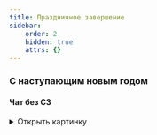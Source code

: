 ```yaml
---
title: Праздничное завершение
sidebar:
    order: 2
    hidden: true
    attrs: {}
---
```



### С наступающим новым годом
#### Чат без СЗ

<Tabs syncKey="rate">
    <TabItem label="Android/Web">
        <Tabs syncKey="rateVariantWOSZ">
            <TabItem label="№1">
                <details>
                    <summary>
                        Открыть картинку
                    </summary>

                    <Image src="/images/parting/newyearcat1.jpg" alt="Новогодний котик" width="300"
                                       height="400" loading="lazy" decoding="async"/>

                    <a href="/images/parting/newyearcat1.jpg" target="_self" download="Новогодний котик.jpg">
                        Скачать картинку
                    </a>
                </details>

                ```txt
                Поздравляю вас с Наступающими праздниками 🥳
                Пусть в Новом году все желания сбудутся!

                Лучший подарок для меня - ваша оценка
                Пожалуйста, оцените моё общение через кнопку после завершения диалога ❤
                ```
            </TabItem>
            <TabItem label="№2">
                <details>
                    <summary>
                        Открыть картинку
                    </summary>

                    <Image src="/images/parting/newyearcat2.jpg" alt="Новогодний котик" width="500"
                                       height="500" loading="lazy" decoding="async"/>

                    <a href="/images/parting/newyearcat2.jpg" target="_self" download="Новогодний котик.jpg">
                        Скачать картинку
                    </a>
                </details>

                ```txt
                Праздники уже рядом 🤯
                Желаю исполнения всех ваших мечт 💛

                Лучший подарок для меня - ваша оценка
                Пожалуйста, оцените моё общение через кнопку после завершения диалога ❤
                ```
            </TabItem>
            <TabItem label="№3">
                <details>
                    <summary>
                        Открыть картинку
                    </summary>

                    <Image src="/images/parting/newyearcat3.jpg" alt="Новогодний котик" width="500"
                                       height="500" loading="lazy" decoding="async"/>

                    <a href="/images/parting/newyearcat3.jpg" target="_self" download="Новогодний котик.jpg">
                        Скачать картинку
                    </a>
                </details>

                ```txt
                Елки наряжаем, столы накрываем, желания загадываем, радости и счастью двери открываем ✨
                С наступающими праздниками поздравляем! 💛

                Лучший подарок для меня - ваша оценка
                Пожалуйста, оцените моё общение через кнопку после завершения диалога ❤
                ```
            </TabItem>
            <TabItem label="№4">
                <details>
                    <summary>
                        Открыть картинку
                    </summary>

                    <Image src="/images/parting/newyearcat4.jpg" alt="Новогодний котик" width="500"
                                       height="500" loading="lazy" decoding="async"/>

                    <a href="/images/parting/newyearcat4.jpg" target="_self" download="Новогодний котик.jpg">
                        Скачать картинку
                    </a>
                </details>

                ```txt
                Новый год - пора волшебства! Желаю вам, чтобы все мечты сбылись ✨

                Лучший подарок для меня - ваша оценка
                Пожалуйста, оцените моё общение через кнопку после завершения диалога ❤
                ```
            </TabItem>
        </Tabs>
    </TabItem>
    <TabItem label="iOS" icon="apple">
        <Tabs syncKey="rateVariantWOSZ">
            <TabItem label="№1">
                <details>
                    <summary>
                        Открыть картинку
                    </summary>

                    <Image src="/images/parting/newyearcat1.jpg" alt="Новогодний котик" width="300"
                                       height="400" loading="lazy" decoding="async"/>

                    <a href="/images/parting/newyearcat1.jpg" target="_self" download="Новогодний котик.jpg">
                        Скачать картинку
                    </a>
                </details>
                ```txt
                Поздравляю вас с Наступающими праздниками 🥳
                Пусть в Новом году все желания сбудутся!

                Лучший подарок для меня - ваша оценка
                Пожалуйста, оцените моё общение через звездочку в верхнем правом углу ❤
                ```
            </TabItem>
            <TabItem label="№2">
                <details>
                    <summary>
                        Открыть картинку
                    </summary>

                    <Image src="/images/parting/newyearcat2.jpg" alt="Новогодний котик" width="500"
                                       height="500" loading="lazy" decoding="async"/>

                    <a href="/images/parting/newyearcat2.jpg" target="_self" download="Новогодний котик.jpg">
                        Скачать картинку
                    </a>
                </details>

                ```txt
                Праздники уже рядом 🤯
                Желаю исполнения всех ваших мечт 💛

                Лучший подарок для меня - ваша оценка
                Пожалуйста, оцените моё общение через звездочку в верхнем правом углу ❤
                ```
            </TabItem>
            <TabItem label="№3">
                <details>
                    <summary>
                        Открыть картинку
                    </summary>

                    <Image src="/images/parting/newyearcat3.jpg" alt="Новогодний котик" width="500"
                                       height="500" loading="lazy" decoding="async"/>

                    <a href="/images/parting/newyearcat3.jpg" target="_self" download="Новогодний котик.jpg">
                        Скачать картинку
                    </a>
                </details>

                ```txt
                Елки наряжаем, столы накрываем, желания загадываем, радости и счастью двери открываем ✨
                С наступающими праздниками поздравляем! 💛

                Лучший подарок для меня - ваша оценка
                Пожалуйста, оцените моё общение через звездочку в верхнем правом углу ❤
                ```
            </TabItem>
            <TabItem label="№4">
                <details>
                    <summary>
                        Открыть картинку
                    </summary>

                    <Image src="/images/parting/newyearcat4.jpg" alt="Новогодний котик" width="500"
                                       height="500" loading="lazy" decoding="async"/>

                    <a href="/images/parting/newyearcat4.jpg" target="_self" download="Новогодний котик.jpg">
                        Скачать картинку
                    </a>
                </details>

                ```txt
                Новый год - пора волшебства! Желаю вам, чтобы все мечты сбылись ✨

                Лучший подарок для меня - ваша оценка
                Пожалуйста, оцените моё общение через звездочку в верхнем правом углу ❤
                ```
            </TabItem>
        </Tabs>
    </TabItem>
</Tabs>

#### Чат с СЗ на ТС

<Tabs syncKey="rate">
    <TabItem label="Android/Web">
        <Tabs syncKey="rateVariantSZonTS">
            <TabItem label="№1">
                <details>
                    <summary>
                        Открыть картинку
                    </summary>

                    <Image src="/images/parting/newyearcat1.jpg" alt="Новогодний котик" width="300"
                                       height="400" loading="lazy" decoding="async"/>

                    <a href="/images/parting/newyearcat1.jpg" target="_self" download="Новогодний котик.jpg">
                        Скачать картинку
                    </a>
                </details>
                ```txt
                Мы с вами сделали всё возможное, чтобы решить вопрос удалённо, спасибо вам за помощь!
                Ситуация требует визита мастера, он решит вопрос на месте раз и навсегда

                Поздравляю вас с Наступающими праздниками 🥳
                Пусть в Новом году все желания сбудутся!

                Лучший подарок для меня - ваша оценка
                Пожалуйста, оцените моё общение через кнопку после завершения диалога ❤
                ```
            </TabItem>
            <TabItem label="№2">
                <details>
                    <summary>
                        Открыть картинку
                    </summary>

                    <Image src="/images/parting/newyearcat2.jpg" alt="Новогодний котик" width="500"
                                       height="500" loading="lazy" decoding="async"/>

                    <a href="/images/parting/newyearcat2.jpg" target="_self" download="Новогодний котик.jpg">
                        Скачать картинку
                    </a>
                </details>

                ```txt
                Мы с вами сделали всё возможное, чтобы решить вопрос удалённо, спасибо вам за помощь!
                Ситуация требует визита мастера, он решит вопрос на месте раз и навсегда

                Праздники уже рядом 🤯
                Желаю исполнения всех ваших мечт 💛

                Лучший подарок для меня - ваша оценка
                Пожалуйста, оцените моё общение через кнопку после завершения диалога ❤
                ```
            </TabItem>
            <TabItem label="№3">
                <details>
                    <summary>
                        Открыть картинку
                    </summary>

                    <Image src="/images/parting/newyearcat3.jpg" alt="Новогодний котик" width="500"
                                       height="500" loading="lazy" decoding="async"/>

                    <a href="/images/parting/newyearcat3.jpg" target="_self" download="Новогодний котик.jpg">
                        Скачать картинку
                    </a>
                </details>

                ```txt
                Мы с вами сделали всё возможное, чтобы решить вопрос удалённо, спасибо вам за помощь!
                Ситуация требует визита мастера, он решит вопрос на месте раз и навсегда

                Елки наряжаем, столы накрываем, желания загадываем, радости и счастью двери открываем ✨
                С наступающими праздниками поздравляем! 💛

                Лучший подарок для меня - ваша оценка
                Пожалуйста, оцените моё общение через кнопку после завершения диалога ❤
                ```
            </TabItem>
            <TabItem label="№4">
                <details>
                    <summary>
                        Открыть картинку
                    </summary>

                    <Image src="/images/parting/newyearcat4.jpg" alt="Новогодний котик" width="500"
                                       height="500" loading="lazy" decoding="async"/>

                    <a href="/images/parting/newyearcat4.jpg" target="_self" download="Новогодний котик.jpg">
                        Скачать картинку
                    </a>
                </details>

                ```txt
                Мы с вами сделали всё возможное, чтобы решить вопрос удалённо, спасибо вам за помощь!
                Ситуация требует визита мастера, он решит вопрос на месте раз и навсегда

                Новый год - пора волшебства! Желаю вам, чтобы все мечты сбылись ✨

                Лучший подарок для меня - ваша оценка
                Пожалуйста, оцените моё общение через кнопку после завершения диалога ❤
                ```
            </TabItem>
        </Tabs>
    </TabItem>

    <TabItem label="iOS" icon="apple">
        <Tabs syncKey="rateVariantSZonTS">
            <TabItem label="№1">
                <details>
                    <summary>
                        Открыть картинку
                    </summary>

                    <Image src="/images/parting/newyearcat1.jpg" alt="Новогодний котик" width="300"
                                       height="400" loading="lazy" decoding="async"/>

                    <a href="/images/parting/newyearcat1.jpg" target="_self" download="Новогодний котик.jpg">
                        Скачать картинку
                    </a>
                </details>
                ```txt
                Мы с вами сделали всё возможное, чтобы решить вопрос удалённо, спасибо вам за помощь!
                Ситуация требует визита мастера, он решит вопрос на месте раз и навсегда

                Поздравляю вас с Наступающими праздниками 🥳
                Пусть в Новом году все желания сбудутся!

                Лучший подарок для меня - ваша оценка
                Пожалуйста, оцените моё общение через звездочку в верхнем правом углу ❤
                ```
            </TabItem>
            <TabItem label="№2">
                <details>
                    <summary>
                        Открыть картинку
                    </summary>

                    <Image src="/images/parting/newyearcat2.jpg" alt="Новогодний котик" width="500"
                                       height="500" loading="lazy" decoding="async"/>

                    <a href="/images/parting/newyearcat2.jpg" target="_self" download="Новогодний котик.jpg">
                        Скачать картинку
                    </a>
                </details>

                ```txt
                Мы с вами сделали всё возможное, чтобы решить вопрос удалённо, спасибо вам за помощь!
                Ситуация требует визита мастера, он решит вопрос на месте раз и навсегда

                Праздники уже рядом 🤯
                Желаю исполнения всех ваших мечт 💛

                Лучший подарок для меня - ваша оценка
                Пожалуйста, оцените моё общение через звездочку в верхнем правом углу ❤
                ```
            </TabItem>
            <TabItem label="№3">
                <details>
                    <summary>
                        Открыть картинку
                    </summary>

                    <Image src="/images/parting/newyearcat3.jpg" alt="Новогодний котик" width="500"
                                       height="500" loading="lazy" decoding="async"/>

                    <a href="/images/parting/newyearcat3.jpg" target="_self" download="Новогодний котик.jpg">
                        Скачать картинку
                    </a>
                </details>

                ```txt
                Мы с вами сделали всё возможное, чтобы решить вопрос удалённо, спасибо вам за помощь!
                Ситуация требует визита мастера, он решит вопрос на месте раз и навсегда

                Елки наряжаем, столы накрываем, желания загадываем, радости и счастью двери открываем ✨
                С наступающими праздниками поздравляем! 💛

                Лучший подарок для меня - ваша оценка
                Пожалуйста, оцените моё общение через звездочку в верхнем правом углу ❤
                ```
            </TabItem>
            <TabItem label="№4">
                <details>
                    <summary>
                        Открыть картинку
                    </summary>

                    <Image src="/images/parting/newyearcat4.jpg" alt="Новогодний котик" width="500"
                                       height="500" loading="lazy" decoding="async"/>

                    <a href="/images/parting/newyearcat4.jpg" target="_self" download="Новогодний котик.jpg">
                        Скачать картинку
                    </a>
                </details>

                ```txt
                Мы с вами сделали всё возможное, чтобы решить вопрос удалённо, спасибо вам за помощь!
                Ситуация требует визита мастера, он решит вопрос на месте раз и навсегда

                Новый год - пора волшебства! Желаю вам, чтобы все мечты сбылись ✨

                Лучший подарок для меня - ваша оценка
                Пожалуйста, оцените моё общение через звездочку в верхнем правом углу ❤
                ```
            </TabItem>
        </Tabs>
    </TabItem>
</Tabs>

#### Чат с СЗ на ААО

<Tabs syncKey="rate">
    <TabItem label="Android/Web">
        <Tabs syncKey="rateVariantSZonAAO">
            <TabItem label="№1">
                <details>
                    <summary>
                        Открыть картинку
                    </summary>

                    <Image src="/images/parting/newyearcat1.jpg" alt="Новогодний котик" width="300"
                                       height="400" loading="lazy" decoding="async"/>

                    <a href="/images/parting/newyearcat1.jpg" target="_self" download="Новогодний котик.jpg">
                        Скачать картинку
                    </a>
                </details>
                ```txt
                Мы с вами сделали всё возможное, чтобы решить вопрос в чате, спасибо вам за помощь!
                Эта ситуация требует дополнительной проверки администраторами, они помогут решить вопрос

                Поздравляю вас с Наступающими праздниками 🥳
                Пусть в Новом году все желания сбудутся!

                Лучший подарок для меня - ваша оценка
                Пожалуйста, оцените моё общение через кнопку после завершения диалога ❤
                ```
            </TabItem>
            <TabItem label="№2">
                <details>
                    <summary>
                        Открыть картинку
                    </summary>

                    <Image src="/images/parting/newyearcat2.jpg" alt="Новогодний котик" width="500"
                                       height="500" loading="lazy" decoding="async"/>

                    <a href="/images/parting/newyearcat2.jpg" target="_self" download="Новогодний котик.jpg">
                        Скачать картинку
                    </a>
                </details>

                ```txt
                Мы с вами сделали всё возможное, чтобы решить вопрос в чате, спасибо вам за помощь!
                Эта ситуация требует дополнительной проверки администраторами, они помогут решить вопрос

                Праздники уже рядом 🤯
                Желаю исполнения всех ваших мечт 💛

                Лучший подарок для меня - ваша оценка
                Пожалуйста, оцените моё общение через кнопку после завершения диалога ❤
                ```
            </TabItem>
            <TabItem label="№3">
                <details>
                    <summary>
                        Открыть картинку
                    </summary>

                    <Image src="/images/parting/newyearcat3.jpg" alt="Новогодний котик" width="500"
                                       height="500" loading="lazy" decoding="async"/>

                    <a href="/images/parting/newyearcat3.jpg" target="_self" download="Новогодний котик.jpg">
                        Скачать картинку
                    </a>
                </details>

                ```txt
                Мы с вами сделали всё возможное, чтобы решить вопрос в чате, спасибо вам за помощь!
                Эта ситуация требует дополнительной проверки администраторами, они помогут решить вопрос

                Елки наряжаем, столы накрываем, желания загадываем, радости и счастью двери открываем ✨
                С наступающими праздниками поздравляем! 💛

                Лучший подарок для меня - ваша оценка
                Пожалуйста, оцените моё общение через кнопку после завершения диалога ❤
                ```
            </TabItem>
            <TabItem label="№4">
                <details>
                    <summary>
                        Открыть картинку
                    </summary>

                    <Image src="/images/parting/newyearcat4.jpg" alt="Новогодний котик" width="500"
                                       height="500" loading="lazy" decoding="async"/>

                    <a href="/images/parting/newyearcat4.jpg" target="_self" download="Новогодний котик.jpg">
                        Скачать картинку
                    </a>
                </details>

                ```txt
                Мы с вами сделали всё возможное, чтобы решить вопрос в чате, спасибо вам за помощь!
                Эта ситуация требует дополнительной проверки администраторами, они помогут решить вопрос

                Новый год - пора волшебства! Желаю вам, чтобы все мечты сбылись ✨

                Лучший подарок для меня - ваша оценка
                Пожалуйста, оцените моё общение через кнопку после завершения диалога ❤
                ```
            </TabItem>
        </Tabs>
    </TabItem>

    <TabItem label="iOS" icon="apple">
        <Tabs syncKey="rateVariantSZonAAO">
            <TabItem label="№1">
                <details>
                    <summary>
                        Открыть картинку
                    </summary>

                    <Image src="/images/parting/newyearcat1.jpg" alt="Новогодний котик" width="300"
                                       height="400" loading="lazy" decoding="async"/>

                    <a href="/images/parting/newyearcat1.jpg" target="_self" download="Новогодний котик.jpg">
                        Скачать картинку
                    </a>
                </details>
                ```txt
                Мы с вами сделали всё возможное, чтобы решить вопрос в чате, спасибо вам за помощь!
                Эта ситуация требует дополнительной проверки администраторами, они помогут решить вопрос

                Поздравляю вас с Наступающими праздниками 🥳
                Пусть в Новом году все желания сбудутся!

                Лучший подарок для меня - ваша оценка
                Пожалуйста, оцените моё общение через звездочку в верхнем правом углу ❤
                ```
            </TabItem>
            <TabItem label="№2">
                <details>
                    <summary>
                        Открыть картинку
                    </summary>

                    <Image src="/images/parting/newyearcat2.jpg" alt="Новогодний котик" width="500"
                                       height="500" loading="lazy" decoding="async"/>

                    <a href="/images/parting/newyearcat2.jpg" target="_self" download="Новогодний котик.jpg">
                        Скачать картинку
                    </a>
                </details>

                ```txt
                Мы с вами сделали всё возможное, чтобы решить вопрос в чате, спасибо вам за помощь!
                Эта ситуация требует дополнительной проверки администраторами, они помогут решить вопрос

                Праздники уже рядом 🤯
                Желаю исполнения всех ваших мечт 💛

                Лучший подарок для меня - ваша оценка
                Пожалуйста, оцените моё общение через звездочку в верхнем правом углу ❤
                ```
            </TabItem>
            <TabItem label="№3">
                <details>
                    <summary>
                        Открыть картинку
                    </summary>

                    <Image src="/images/parting/newyearcat3.jpg" alt="Новогодний котик" width="500"
                                       height="500" loading="lazy" decoding="async"/>

                    <a href="/images/parting/newyearcat3.jpg" target="_self" download="Новогодний котик.jpg">
                        Скачать картинку
                    </a>
                </details>

                ```txt
                Мы с вами сделали всё возможное, чтобы решить вопрос в чате, спасибо вам за помощь!
                Эта ситуация требует дополнительной проверки администраторами, они помогут решить вопрос

                Елки наряжаем, столы накрываем, желания загадываем, радости и счастью двери открываем ✨
                С наступающими праздниками поздравляем! 💛

                Лучший подарок для меня - ваша оценка
                Пожалуйста, оцените моё общение через звездочку в верхнем правом углу ❤
                ```
            </TabItem>
            <TabItem label="№4">
                <details>
                    <summary>
                        Открыть картинку
                    </summary>

                    <Image src="/images/parting/newyearcat4.jpg" alt="Новогодний котик" width="500"
                                       height="500" loading="lazy" decoding="async"/>

                    <a href="/images/parting/newyearcat4.jpg" target="_self" download="Новогодний котик.jpg">
                        Скачать картинку
                    </a>
                </details>

                ```txt
                Мы с вами сделали всё возможное, чтобы решить вопрос в чате, спасибо вам за помощь!
                Эта ситуация требует дополнительной проверки администраторами, они помогут решить вопрос

                Новый год - пора волшебства! Желаю вам, чтобы все мечты сбылись ✨

                Лучший подарок для меня - ваша оценка
                Пожалуйста, оцените моё общение через звездочку в верхнем правом углу ❤
                ```
            </TabItem>
        </Tabs>
    </TabItem>
</Tabs>

### С наступившим новым годом

#### Чат без СЗ
<Tabs syncKey="rate">
    <TabItem label="Android/Web">
        <Tabs syncKey="rateVariantWOSZ">
            <TabItem label="№1">
                <details>
                    <summary>
                        Открыть картинку
                    </summary>

                    <Image src="/images/parting/newyearcat1.jpg" alt="Новогодний котик" width="300"
                                       height="400" loading="lazy" decoding="async"/>

                    <a href="/images/parting/newyearcat1.jpg" target="_self" download="Новогодний котик.jpg">
                        Скачать картинку
                    </a>
                </details>

                ```txt
                Поздравляю вас с Наступившим Новым годом 🥳
                Пусть в Новом году все желания сбудутся!

                Лучший подарок для меня - ваша оценка
                Пожалуйста, оцените моё общение через кнопку после завершения диалога ❤
                ```
            </TabItem>
            <TabItem label="№2">
                <details>
                    <summary>
                        Открыть картинку
                    </summary>

                    <Image src="/images/parting/newyearcat2.jpg" alt="Новогодний котик" width="500"
                                       height="500" loading="lazy" decoding="async"/>

                    <a href="/images/parting/newyearcat2.jpg" target="_self" download="Новогодний котик.jpg">
                        Скачать картинку
                    </a>
                </details>

                ```txt
                Праздники уже тут 🤯
                Желаю исполнения всех ваших мечт 💛

                Лучший подарок для меня - ваша оценка
                Пожалуйста, оцените моё общение через кнопку после завершения диалога ❤
                ```
            </TabItem>
            <TabItem label="№3">
                <details>
                    <summary>
                        Открыть картинку
                    </summary>

                    <Image src="/images/parting/newyearcat3.jpg" alt="Новогодний котик" width="500"
                                       height="500" loading="lazy" decoding="async"/>

                    <a href="/images/parting/newyearcat3.jpg" target="_self" download="Новогодний котик.jpg">
                        Скачать картинку
                    </a>
                </details>

                ```txt
                Поздравляю вас с наступившим Новым годом! 💛

                Лучший подарок для меня - ваша оценка
                Пожалуйста, оцените моё общение через кнопку после завершения диалога ❤
                ```
            </TabItem>
            <TabItem label="№4">
                <details>
                    <summary>
                        Открыть картинку
                    </summary>

                    <Image src="/images/parting/newyearcat4.jpg" alt="Новогодний котик" width="500"
                                       height="500" loading="lazy" decoding="async"/>

                    <a href="/images/parting/newyearcat4.jpg" target="_self" download="Новогодний котик.jpg">
                        Скачать картинку
                    </a>
                </details>

                ```txt
                Новый год - пора волшебства! Желаю вам, чтобы все мечты сбылись ✨

                Лучший подарок для меня - ваша оценка
                Пожалуйста, оцените моё общение через кнопку после завершения диалога ❤
                ```
            </TabItem>
        </Tabs>
    </TabItem>
    <TabItem label="iOS" icon="apple">
        <Tabs syncKey="rateVariantWOSZ">
            <TabItem label="№1">
                <details>
                    <summary>
                        Открыть картинку
                    </summary>

                    <Image src="/images/parting/newyearcat1.jpg" alt="Новогодний котик" width="300"
                                       height="400" loading="lazy" decoding="async"/>

                    <a href="/images/parting/newyearcat1.jpg" target="_self" download="Новогодний котик.jpg">
                        Скачать картинку
                    </a>
                </details>
                ```txt
                Поздравляю вас с Наступившим Новым годом 🥳
                Пусть в Новом году все желания сбудутся!

                Лучший подарок для меня - ваша оценка
                Пожалуйста, оцените моё общение через звездочку в верхнем правом углу ❤
                ```
            </TabItem>
            <TabItem label="№2">
                <details>
                    <summary>
                        Открыть картинку
                    </summary>

                    <Image src="/images/parting/newyearcat2.jpg" alt="Новогодний котик" width="500"
                                       height="500" loading="lazy" decoding="async"/>

                    <a href="/images/parting/newyearcat2.jpg" target="_self" download="Новогодний котик.jpg">
                        Скачать картинку
                    </a>
                </details>

                ```txt
                Праздники уже тут 🤯
                Желаю исполнения всех ваших мечт 💛

                Лучший подарок для меня - ваша оценка
                Пожалуйста, оцените моё общение через звездочку в верхнем правом углу ❤
                ```
            </TabItem>
            <TabItem label="№3">
                <details>
                    <summary>
                        Открыть картинку
                    </summary>

                    <Image src="/images/parting/newyearcat3.jpg" alt="Новогодний котик" width="500"
                                       height="500" loading="lazy" decoding="async"/>

                    <a href="/images/parting/newyearcat3.jpg" target="_self" download="Новогодний котик.jpg">
                        Скачать картинку
                    </a>
                </details>

                ```txt
                Поздравляю вас с наступившим Новым годом! 💛

                Лучший подарок для меня - ваша оценка
                Пожалуйста, оцените моё общение через звездочку в верхнем правом углу ❤
                ```
            </TabItem>
            <TabItem label="№4">
                <details>
                    <summary>
                        Открыть картинку
                    </summary>

                    <Image src="/images/parting/newyearcat4.jpg" alt="Новогодний котик" width="500"
                                       height="500" loading="lazy" decoding="async"/>

                    <a href="/images/parting/newyearcat4.jpg" target="_self" download="Новогодний котик.jpg">
                        Скачать картинку
                    </a>
                </details>

                ```txt
                Новый год - пора волшебства! Желаю вам, чтобы все мечты сбылись ✨

                Лучший подарок для меня - ваша оценка
                Пожалуйста, оцените моё общение через звездочку в верхнем правом углу ❤
                ```
            </TabItem>
        </Tabs>
    </TabItem>
</Tabs>

#### Чат с СЗ на ТС

<Tabs syncKey="rate">
    <TabItem label="Android/Web">
        <Tabs syncKey="rateVariantSZonTS">
            <TabItem label="№1">
                <details>
                    <summary>
                        Открыть картинку
                    </summary>

                    <Image src="/images/parting/newyearcat1.jpg" alt="Новогодний котик" width="300"
                                       height="400" loading="lazy" decoding="async"/>

                    <a href="/images/parting/newyearcat1.jpg" target="_self" download="Новогодний котик.jpg">
                        Скачать картинку
                    </a>
                </details>
                ```txt
                Мы с вами сделали всё возможное, чтобы решить вопрос удалённо, спасибо вам за помощь!
                Ситуация требует визита мастера, он решит вопрос на месте раз и навсегда

                Поздравляю вас с Наступившим Новым годом 🥳
                Пусть в Новом году все желания сбудутся!

                Лучший подарок для меня - ваша оценка
                Пожалуйста, оцените моё общение через кнопку после завершения диалога ❤
                ```
            </TabItem>
            <TabItem label="№2">
                <details>
                    <summary>
                        Открыть картинку
                    </summary>

                    <Image src="/images/parting/newyearcat2.jpg" alt="Новогодний котик" width="500"
                                       height="500" loading="lazy" decoding="async"/>

                    <a href="/images/parting/newyearcat2.jpg" target="_self" download="Новогодний котик.jpg">
                        Скачать картинку
                    </a>
                </details>

                ```txt
                Мы с вами сделали всё возможное, чтобы решить вопрос удалённо, спасибо вам за помощь!
                Ситуация требует визита мастера, он решит вопрос на месте раз и навсегда

                Праздники уже тут 🤯
                Желаю исполнения всех ваших мечт 💛

                Лучший подарок для меня - ваша оценка
                Пожалуйста, оцените моё общение через кнопку после завершения диалога ❤
                ```
            </TabItem>
            <TabItem label="№3">
                <details>
                    <summary>
                        Открыть картинку
                    </summary>

                    <Image src="/images/parting/newyearcat3.jpg" alt="Новогодний котик" width="500"
                                       height="500" loading="lazy" decoding="async"/>

                    <a href="/images/parting/newyearcat3.jpg" target="_self" download="Новогодний котик.jpg">
                        Скачать картинку
                    </a>
                </details>

                ```txt
                Мы с вами сделали всё возможное, чтобы решить вопрос удалённо, спасибо вам за помощь!
                Ситуация требует визита мастера, он решит вопрос на месте раз и навсегда

                Поздравляю вас с наступившим Новым годом! 💛

                Лучший подарок для меня - ваша оценка
                Пожалуйста, оцените моё общение через кнопку после завершения диалога ❤
                ```
            </TabItem>
            <TabItem label="№4">
                <details>
                    <summary>
                        Открыть картинку
                    </summary>

                    <Image src="/images/parting/newyearcat4.jpg" alt="Новогодний котик" width="500"
                                       height="500" loading="lazy" decoding="async"/>

                    <a href="/images/parting/newyearcat4.jpg" target="_self" download="Новогодний котик.jpg">
                        Скачать картинку
                    </a>
                </details>

                ```txt
                Мы с вами сделали всё возможное, чтобы решить вопрос удалённо, спасибо вам за помощь!
                Ситуация требует визита мастера, он решит вопрос на месте раз и навсегда

                Новый год - пора волшебства! Желаю вам, чтобы все мечты сбылись ✨

                Лучший подарок для меня - ваша оценка
                Пожалуйста, оцените моё общение через кнопку после завершения диалога ❤
                ```
            </TabItem>
        </Tabs>
    </TabItem>

    <TabItem label="iOS" icon="apple">
        <Tabs syncKey="rateVariantSZonTS">
            <TabItem label="№1">
                <details>
                    <summary>
                        Открыть картинку
                    </summary>

                    <Image src="/images/parting/newyearcat1.jpg" alt="Новогодний котик" width="300"
                                       height="400" loading="lazy" decoding="async"/>

                    <a href="/images/parting/newyearcat1.jpg" target="_self" download="Новогодний котик.jpg">
                        Скачать картинку
                    </a>
                </details>
                ```txt
                Мы с вами сделали всё возможное, чтобы решить вопрос удалённо, спасибо вам за помощь!
                Ситуация требует визита мастера, он решит вопрос на месте раз и навсегда

                Поздравляю вас с Наступившим Новым годом 🥳
                Пусть в Новом году все желания сбудутся!

                Лучший подарок для меня - ваша оценка
                Пожалуйста, оцените моё общение через звездочку в верхнем правом углу ❤
                ```
            </TabItem>
            <TabItem label="№2">
                <details>
                    <summary>
                        Открыть картинку
                    </summary>

                    <Image src="/images/parting/newyearcat2.jpg" alt="Новогодний котик" width="500"
                                       height="500" loading="lazy" decoding="async"/>

                    <a href="/images/parting/newyearcat2.jpg" target="_self" download="Новогодний котик.jpg">
                        Скачать картинку
                    </a>
                </details>

                ```txt
                Мы с вами сделали всё возможное, чтобы решить вопрос удалённо, спасибо вам за помощь!
                Ситуация требует визита мастера, он решит вопрос на месте раз и навсегда

                Праздники уже тут 🤯
                Желаю исполнения всех ваших мечт 💛

                Лучший подарок для меня - ваша оценка
                Пожалуйста, оцените моё общение через звездочку в верхнем правом углу ❤
                ```
            </TabItem>
            <TabItem label="№3">
                <details>
                    <summary>
                        Открыть картинку
                    </summary>

                    <Image src="/images/parting/newyearcat3.jpg" alt="Новогодний котик" width="500"
                                       height="500" loading="lazy" decoding="async"/>

                    <a href="/images/parting/newyearcat3.jpg" target="_self" download="Новогодний котик.jpg">
                        Скачать картинку
                    </a>
                </details>

                ```txt
                Мы с вами сделали всё возможное, чтобы решить вопрос удалённо, спасибо вам за помощь!
                Ситуация требует визита мастера, он решит вопрос на месте раз и навсегда

                Елки наряжаем, столы накрываем, желания загадываем, радости и счастью двери открываем ✨
                С наступающими праздниками поздравляем! 💛

                Лучший подарок для меня - ваша оценка
                Пожалуйста, оцените моё общение через звездочку в верхнем правом углу ❤
                ```
            </TabItem>
            <TabItem label="№4">
                <details>
                    <summary>
                        Открыть картинку
                    </summary>

                    <Image src="/images/parting/newyearcat4.jpg" alt="Новогодний котик" width="500"
                                       height="500" loading="lazy" decoding="async"/>

                    <a href="/images/parting/newyearcat4.jpg" target="_self" download="Новогодний котик.jpg">
                        Скачать картинку
                    </a>
                </details>

                ```txt
                Мы с вами сделали всё возможное, чтобы решить вопрос удалённо, спасибо вам за помощь!
                Ситуация требует визита мастера, он решит вопрос на месте раз и навсегда

                Новый год - пора волшебства! Желаю вам, чтобы все мечты сбылись ✨

                Лучший подарок для меня - ваша оценка
                Пожалуйста, оцените моё общение через звездочку в верхнем правом углу ❤
                ```
            </TabItem>
        </Tabs>
    </TabItem>
</Tabs>

#### Чат с СЗ на ААО

<Tabs syncKey="rate">
    <TabItem label="Android/Web">
        <Tabs syncKey="rateVariantSZonAAO">
            <TabItem label="№1">
                <details>
                    <summary>
                        Открыть картинку
                    </summary>

                    <Image src="/images/parting/newyearcat1.jpg" alt="Новогодний котик" width="300"
                                       height="400" loading="lazy" decoding="async"/>

                    <a href="/images/parting/newyearcat1.jpg" target="_self" download="Новогодний котик.jpg">
                        Скачать картинку
                    </a>
                </details>
                ```txt
                Мы с вами сделали всё возможное, чтобы решить вопрос в чате, спасибо вам за помощь!
                Эта ситуация требует дополнительной проверки администраторами, они помогут решить вопрос

                Поздравляю вас с Наступившим Новым годом 🥳
                Пусть в Новом году все желания сбудутся!

                Лучший подарок для меня - ваша оценка
                Пожалуйста, оцените моё общение через кнопку после завершения диалога ❤
                ```
            </TabItem>
            <TabItem label="№2">
                <details>
                    <summary>
                        Открыть картинку
                    </summary>

                    <Image src="/images/parting/newyearcat2.jpg" alt="Новогодний котик" width="500"
                                       height="500" loading="lazy" decoding="async"/>

                    <a href="/images/parting/newyearcat2.jpg" target="_self" download="Новогодний котик.jpg">
                        Скачать картинку
                    </a>
                </details>

                ```txt
                Мы с вами сделали всё возможное, чтобы решить вопрос в чате, спасибо вам за помощь!
                Эта ситуация требует дополнительной проверки администраторами, они помогут решить вопрос

                Праздники уже тут 🤯
                Желаю исполнения всех ваших мечт 💛

                Лучший подарок для меня - ваша оценка
                Пожалуйста, оцените моё общение через кнопку после завершения диалога ❤
                ```
            </TabItem>
            <TabItem label="№3">
                <details>
                    <summary>
                        Открыть картинку
                    </summary>

                    <Image src="/images/parting/newyearcat3.jpg" alt="Новогодний котик" width="500"
                                       height="500" loading="lazy" decoding="async"/>

                    <a href="/images/parting/newyearcat3.jpg" target="_self" download="Новогодний котик.jpg">
                        Скачать картинку
                    </a>
                </details>

                ```txt
                Мы с вами сделали всё возможное, чтобы решить вопрос в чате, спасибо вам за помощь!
                Эта ситуация требует дополнительной проверки администраторами, они помогут решить вопрос

                Поздравляю вас с наступившим Новым годом! 💛

                Лучший подарок для меня - ваша оценка
                Пожалуйста, оцените моё общение через кнопку после завершения диалога ❤
                ```
            </TabItem>
            <TabItem label="№4">
                <details>
                    <summary>
                        Открыть картинку
                    </summary>

                    <Image src="/images/parting/newyearcat4.jpg" alt="Новогодний котик" width="500"
                                       height="500" loading="lazy" decoding="async"/>

                    <a href="/images/parting/newyearcat4.jpg" target="_self" download="Новогодний котик.jpg">
                        Скачать картинку
                    </a>
                </details>

                ```txt
                Мы с вами сделали всё возможное, чтобы решить вопрос в чате, спасибо вам за помощь!
                Эта ситуация требует дополнительной проверки администраторами, они помогут решить вопрос

                Новый год - пора волшебства! Желаю вам, чтобы все мечты сбылись ✨

                Лучший подарок для меня - ваша оценка
                Пожалуйста, оцените моё общение через кнопку после завершения диалога ❤
                ```
            </TabItem>
        </Tabs>
    </TabItem>

    <TabItem label="iOS" icon="apple">
        <Tabs syncKey="rateVariantSZonAAO">
            <TabItem label="№1">
                <details>
                    <summary>
                        Открыть картинку
                    </summary>

                    <Image src="/images/parting/newyearcat1.jpg" alt="Новогодний котик" width="300"
                                       height="400" loading="lazy" decoding="async"/>

                    <a href="/images/parting/newyearcat1.jpg" target="_self" download="Новогодний котик.jpg">
                        Скачать картинку
                    </a>
                </details>
                ```txt
                Мы с вами сделали всё возможное, чтобы решить вопрос в чате, спасибо вам за помощь!
                Эта ситуация требует дополнительной проверки администраторами, они помогут решить вопрос

                Поздравляю вас с Наступившим Новым годом 🥳
                Пусть в Новом году все желания сбудутся!

                Лучший подарок для меня - ваша оценка
                Пожалуйста, оцените моё общение через звездочку в верхнем правом углу ❤
                ```
            </TabItem>
            <TabItem label="№2">
                <details>
                    <summary>
                        Открыть картинку
                    </summary>

                    <Image src="/images/parting/newyearcat2.jpg" alt="Новогодний котик" width="500"
                                       height="500" loading="lazy" decoding="async"/>

                    <a href="/images/parting/newyearcat2.jpg" target="_self" download="Новогодний котик.jpg">
                        Скачать картинку
                    </a>
                </details>

                ```txt
                Мы с вами сделали всё возможное, чтобы решить вопрос в чате, спасибо вам за помощь!
                Эта ситуация требует дополнительной проверки администраторами, они помогут решить вопрос

                Праздники уже тут 🤯
                Желаю исполнения всех ваших мечт 💛

                Лучший подарок для меня - ваша оценка
                Пожалуйста, оцените моё общение через звездочку в верхнем правом углу ❤
                ```
            </TabItem>
            <TabItem label="№3">
                <details>
                    <summary>
                        Открыть картинку
                    </summary>

                    <Image src="/images/parting/newyearcat3.jpg" alt="Новогодний котик" width="500"
                                       height="500" loading="lazy" decoding="async"/>

                    <a href="/images/parting/newyearcat3.jpg" target="_self" download="Новогодний котик.jpg">
                        Скачать картинку
                    </a>
                </details>

                ```txt
                Мы с вами сделали всё возможное, чтобы решить вопрос в чате, спасибо вам за помощь!
                Эта ситуация требует дополнительной проверки администраторами, они помогут решить вопрос

                Поздравляю вас с наступившим Новым годом! 💛

                Лучший подарок для меня - ваша оценка
                Пожалуйста, оцените моё общение через звездочку в верхнем правом углу ❤
                ```
            </TabItem>
            <TabItem label="№4">
                <details>
                    <summary>
                        Открыть картинку
                    </summary>

                    <Image src="/images/parting/newyearcat4.jpg" alt="Новогодний котик" width="500"
                                       height="500" loading="lazy" decoding="async"/>

                    <a href="/images/parting/newyearcat4.jpg" target="_self" download="Новогодний котик.jpg">
                        Скачать картинку
                    </a>
                </details>

                ```txt
                Мы с вами сделали всё возможное, чтобы решить вопрос в чате, спасибо вам за помощь!
                Эта ситуация требует дополнительной проверки администраторами, они помогут решить вопрос

                Новый год - пора волшебства! Желаю вам, чтобы все мечты сбылись ✨

                Лучший подарок для меня - ваша оценка
                Пожалуйста, оцените моё общение через звездочку в верхнем правом углу ❤
                ```
            </TabItem>
        </Tabs>
    </TabItem>
</Tabs>